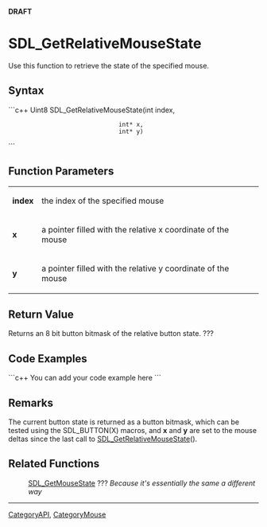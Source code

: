 <!-- pragma section-numbers off -->
<!-- pragma disable-camelcase -->
'''DRAFT'''

= SDL_GetRelativeMouseState =
Use this function to retrieve the state of the specified mouse.


== Syntax ==
```c++
Uint8 SDL_GetRelativeMouseState(int  index,
                                int* x,
                                int* y)
```

== Function Parameters ==
{|
|'''index'''
|the index of the specified mouse
|-
|'''x'''
|a pointer filled with the relative x coordinate of the mouse
|-
|'''y'''
|a pointer filled with the relative y coordinate of the mouse
|}

== Return Value ==
Returns an 8 bit button bitmask of the relative button state. ??? 

== Code Examples ==
```c++
You can add your code example here
```

== Remarks ==
The current button state is returned as a button bitmask, which can be tested using the SDL_BUTTON(X) macros, and '''x''' and '''y''' are set to the mouse deltas since the last call to [[SDL_GetRelativeMouseState]]().

== Related Functions ==
:[[SDL_GetMouseState]] ??? ''Because it's essentially the same a different way''

----
[[CategoryAPI]], [[CategoryMouse]]
